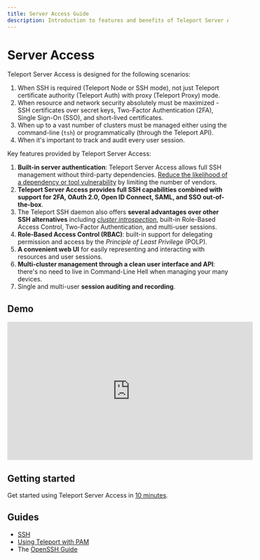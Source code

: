 ```yaml
---
title: Server Access Guide
description: Introduction to features and benefits of Teleport Server Access
---
```


# Server Access

Teleport Server Access is designed for the following scenarios:

1. When SSH is required (Teleport Node or SSH mode), not just Teleport certificate authority (Teleport Auth) with proxy (Teleport Proxy) mode.
2. When resource and network security absolutely must be maximized - SSH certificates over secret keys, Two-Factor Authentication (2FA), Single Sign-On (SSO), and short-lived certificates.
3. When up to a vast number of clusters must be managed either using the command-line (`tsh`) or programmatically (through the Teleport API).
4. When it's important to track and audit every user session.

Key features provided by Teleport Server Access:

1. **Built-in server authentication**: Teleport Server Access allows full SSH management without third-party dependencies. [Reduce the likelihood of a dependency or tool vulnerability](https://www.cse.usf.edu/~xou/publications/esorics08.pdf) by limiting the number of vendors.
2. **Teleport Server Access provides full SSH capabilities combined with support for 2FA, OAuth 2.0, Open ID Connect, SAML, and SSO out-of-the-box**.
3. The Teleport SSH daemon also offers **several advantages over other SSH alternatives** including [*cluster introspection*](https://goteleport.com/blog/openssh-vs-teleport/), built-in Role-Based Access Control, Two-Factor Authentication, and multi-user sessions.
4. **Role-Based Access Control (RBAC)**: built-in support for delegating permission and access by the *Principle of Least Privilege* (POLP).
5. **A convenient web UI** for easily representing and interacting with resources and user sessions.
6. **Multi-cluster management through a clean user interface and API**: there's no need to live in Command-Line Hell when managing your many devices.
7. Single and multi-user **session auditing and recording**.

## Demo

<iframe width="560" height="315" src="https://www.youtube.com/embed/QX7w1F3B_OM" title="YouTube video player" frameborder="0" allow="accelerometer; autoplay; clipboard-write; encrypted-media; gyroscope; picture-in-picture" allowfullscreen></iframe>

## Getting started

Get started using Teleport Server Access in [10 minutes](./getting-started.mdx).

## Guides

- [SSH](./guides/teleport-ssh.mdx)
- [Using Teleport with PAM](./guides/ssh-pam.mdx)
- The [OpenSSH Guide](./guides/openssh-teleport.mdx) 
